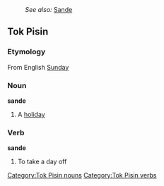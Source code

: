 :''See also:'' [[Sande]]
==Tok Pisin==
===Etymology===
From English [[Sunday]]

===Noun===
'''sande'''
#A [[holiday]]

===Verb===
'''sande'''
#To take a day off

[[Category:Tok Pisin nouns]]
[[Category:Tok Pisin verbs]]